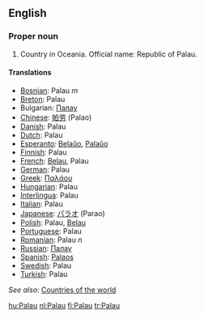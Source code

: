 ==English==

===Proper noun===

# Country in Oceania. Official name: Republic of Palau.

====Translations====
*[[Bosnian]]: Palau ''m''
*[[Breton]]: Palau
*Bulgarian: [[Палау]]
*[[Chinese]]: [[帕劳]] (Palao)
*[[Danish]]: Palau
*[[Dutch]]: Palau
*[[Esperanto]]: [[Belaŭo]], [[Palaŭo]]
*[[Finnish]]: Palau
*[[French]]: [[Belau]], Palau
*[[German]]: Palau
*[[Greek]]: [[Παλάου]]
*[[Hungarian]]: Palau
*[[Interlingua]]: Palau
*[[Italian]]: Palau
*[[Japanese]]: [[パラオ]] (Parao)
*[[Polish]]: Palau, [[Belau]]
*[[Portuguese]]: Palau
*[[Romanian]]: Palau ''n''
*[[Russian]]: [[Палау]]
*[[Spanish]]: [[Palaos]]
*[[Swedish]]: Palau
*[[Turkish]]: Palau

''See also'': [[Countries of the world]]

[[hu:Palau]]
[[nl:Palau]]
[[fi:Palau]]
[[tr:Palau]]
